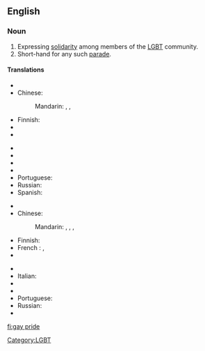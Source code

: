{{wikipedia}}
==English==

===Noun===
{{en-noun|sg=[[gay]] [[pride]]|-}}

# Expressing [[solidarity]] among members of the [[LGBT]] community.
# Short-hand for any such [[parade]].

====Translations====
{{trans-top|expression of solidarity}}
* {{trreq|ar}}
* Chinese:
*: Mandarin: {{t|cmn|同性戀自豪|sc=Hani}}, {{t|cmn|同性恋自豪|tr=tóngxìngliàn zìháo|sc=Hani}}, {{t|cmn|同志自豪|tr=tóngzhì zìháo|sc=Hani}}
* Finnish: {{t+|fi|pride}}
* {{trreq|fr}}
* {{trreq|de}}
{{trans-mid}}
* {{trreq|hi}}
* {{trreq|it}}
* {{trreq|ja}}
* {{trreq|ko}}
* Portuguese: {{t|pt|orgulho gay|m}}
* Russian: {{t|ru|гей-прайд|m|tr=gej-prajd|sc=Cyrl}}
* Spanish: {{t|es|orgullo gay|m}}
{{trans-bottom}}

{{trans-top|parade}}
* {{trreq|ar}}
* Chinese:
*: Mandarin: {{t|cmn|同性戀遊行|sc=Hani}}, {{t|cmn|同性戀游行|tr=tóngxìngliàn yóuxíng|sc=Hani}}, {{t|cmn|同志遊行|sc=Hani}}, {{t|cmn|同志游行|tr=tóngzhì yóuxíng|sc=Hani}}
* Finnish: {{t|fi|pride-paraati}}
* French : {{t+|fr|gay pride|French}}, {{t+|fr|marche des fiertés|French}}
* {{trreq|de}}
{{trans-mid}}
* {{trreq|hi}}
* Italian: {{t-|it|gay pride|m}}
* {{trreq|ja}}
* {{trreq|ko}}
* Portuguese: {{t|pt|parada gay|f}}
* Russian: {{t|ru|гей-парад|m|tr=gej parád|sc=Cyrl}}
* {{trreq|es}}
{{trans-bottom}}

[[Category:LGBT]]

[[fi:gay pride]]